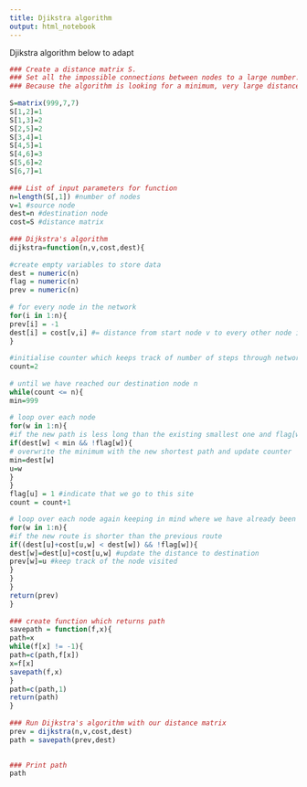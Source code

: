 ```yaml
---
title: Djikstra algorithm
output: html_notebook
---
```



Djikstra algorithm below to adapt

```r
### Create a distance matrix S.
### Set all the impossible connections between nodes to a large number.
### Because the algorithm is looking for a minimum, very large distances will never be selected
 
S=matrix(999,7,7)
S[1,2]=1
S[1,3]=2
S[2,5]=2
S[3,4]=1
S[4,5]=1
S[4,6]=3
S[5,6]=2
S[6,7]=1
 
### List of input parameters for function
n=length(S[,1]) #number of nodes
v=1 #source node
dest=n #destination node
cost=S #distance matrix
 
### Dijkstra's algorithm
dijkstra=function(n,v,cost,dest){
 
#create empty variables to store data
dest = numeric(n)
flag = numeric(n)
prev = numeric(n)
 
# for every node in the network
for(i in 1:n){
prev[i] = -1
dest[i] = cost[v,i] #= distance from start node v to every other node i in the network
}
 
#initialise counter which keeps track of number of steps through network
count=2
 
# until we have reached our destination node n
while(count <= n){
min=999
 
# loop over each node
for(w in 1:n){
#if the new path is less long than the existing smallest one and flag[w] is equal to zero (aka we've not already incuded that node in route)
if(dest[w] < min && !flag[w]){
# overwrite the minimum with the new shortest path and update counter
min=dest[w]
u=w
}
}
flag[u] = 1 #indicate that we go to this site
count = count+1

# loop over each node again keeping in mind where we have already been
for(w in 1:n){
#if the new route is shorter than the previous route
if((dest[u]+cost[u,w] < dest[w]) && !flag[w]){
dest[w]=dest[u]+cost[u,w] #update the distance to destination
prev[w]=u #keep track of the node visited
}
}
}
return(prev)
}
 
### create function which returns path
savepath = function(f,x){
path=x
while(f[x] != -1){
path=c(path,f[x])
x=f[x]
savepath(f,x)
}
path=c(path,1)
return(path)
}
 
### Run Dijkstra's algorithm with our distance matrix
prev = dijkstra(n,v,cost,dest)
path = savepath(prev,dest)

 
### Print path
path
```


```r

```

